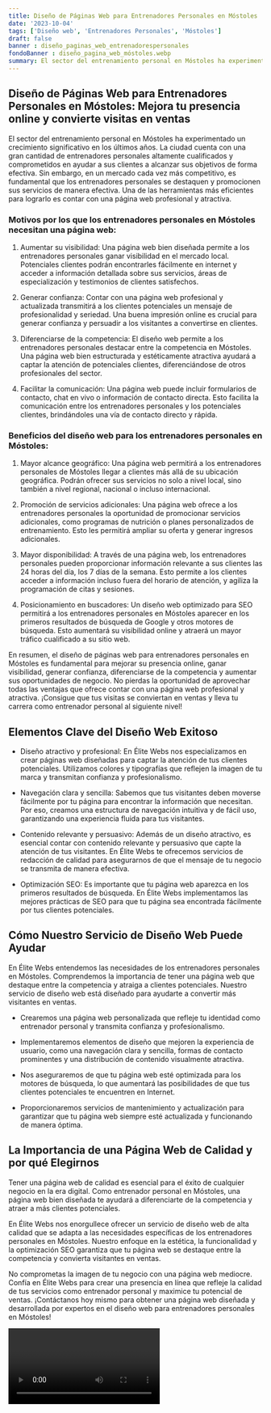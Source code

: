 ```yaml
---
title: Diseño de Páginas Web para Entrenadores Personales en Móstoles
date: '2023-10-04'
tags: ['Diseño web', 'Entrenadores Personales', 'Móstoles']
draft: false
banner : diseño_paginas_web_entrenadorespersonales
fondoBanner : diseño_pagina_web_móstoles.webp
summary: El sector del entrenamiento personal en Móstoles ha experimentado un crecimiento significativo en los últimos años. La ciudad cuenta con una gran cantidad de entrenadores personales altamente cualificados y comprometidos en ayudar a sus clientes a alcanzar sus objetivos de forma efectiva. Sin embargo, en un mercado cada vez más competitivo, es fundamental que los entrenadores personales se destaquen y promocionen sus servicios de manera efectiva. Una de las herramientas más eficientes para lograrlo es contar con una página web profesional y atractiva.
---
```


## Diseño de Páginas Web para Entrenadores Personales en Móstoles: Mejora tu presencia online y convierte visitas en ventas

El sector del entrenamiento personal en Móstoles ha experimentado un crecimiento significativo en los últimos años. La ciudad cuenta con una gran cantidad de entrenadores personales altamente cualificados y comprometidos en ayudar a sus clientes a alcanzar sus objetivos de forma efectiva. Sin embargo, en un mercado cada vez más competitivo, es fundamental que los entrenadores personales se destaquen y promocionen sus servicios de manera efectiva. Una de las herramientas más eficientes para lograrlo es contar con una página web profesional y atractiva.

### Motivos por los que los entrenadores personales en Móstoles necesitan una página web:

1. Aumentar su visibilidad: Una página web bien diseñada permite a los entrenadores personales ganar visibilidad en el mercado local. Potenciales clientes podrán encontrarles fácilmente en internet y acceder a información detallada sobre sus servicios, áreas de especialización y testimonios de clientes satisfechos.

2. Generar confianza: Contar con una página web profesional y actualizada transmitirá a los clientes potenciales un mensaje de profesionalidad y seriedad. Una buena impresión online es crucial para generar confianza y persuadir a los visitantes a convertirse en clientes.

3. Diferenciarse de la competencia: El diseño web permite a los entrenadores personales destacar entre la competencia en Móstoles. Una página web bien estructurada y estéticamente atractiva ayudará a captar la atención de potenciales clientes, diferenciándose de otros profesionales del sector.

4. Facilitar la comunicación: Una página web puede incluir formularios de contacto, chat en vivo o información de contacto directa. Esto facilita la comunicación entre los entrenadores personales y los potenciales clientes, brindándoles una vía de contacto directo y rápida.

### Beneficios del diseño web para los entrenadores personales en Móstoles:

1. Mayor alcance geográfico: Una página web permitirá a los entrenadores personales de Móstoles llegar a clientes más allá de su ubicación geográfica. Podrán ofrecer sus servicios no solo a nivel local, sino también a nivel regional, nacional o incluso internacional.

2. Promoción de servicios adicionales: Una página web ofrece a los entrenadores personales la oportunidad de promocionar servicios adicionales, como programas de nutrición o planes personalizados de entrenamiento. Esto les permitirá ampliar su oferta y generar ingresos adicionales.

3. Mayor disponibilidad: A través de una página web, los entrenadores personales pueden proporcionar información relevante a sus clientes las 24 horas del día, los 7 días de la semana. Esto permite a los clientes acceder a información incluso fuera del horario de atención, y agiliza la programación de citas y sesiones.

4. Posicionamiento en buscadores: Un diseño web optimizado para SEO permitirá a los entrenadores personales en Móstoles aparecer en los primeros resultados de búsqueda de Google y otros motores de búsqueda. Esto aumentará su visibilidad online y atraerá un mayor tráfico cualificado a su sitio web.

En resumen, el diseño de páginas web para entrenadores personales en Móstoles es fundamental para mejorar su presencia online, ganar visibilidad, generar confianza, diferenciarse de la competencia y aumentar sus oportunidades de negocio. No pierdas la oportunidad de aprovechar todas las ventajas que ofrece contar con una página web profesional y atractiva. ¡Consigue que tus visitas se conviertan en ventas y lleva tu carrera como entrenador personal al siguiente nivel!

<GifSeo />

<Cta />

## Elementos Clave del Diseño Web Exitoso

- Diseño atractivo y profesional: En Élite Webs nos especializamos en crear páginas web diseñadas para captar la atención de tus clientes potenciales. Utilizamos colores y tipografías que reflejen la imagen de tu marca y transmitan confianza y profesionalismo.

- Navegación clara y sencilla: Sabemos que tus visitantes deben moverse fácilmente por tu página para encontrar la información que necesitan. Por eso, creamos una estructura de navegación intuitiva y de fácil uso, garantizando una experiencia fluida para tus visitantes.

- Contenido relevante y persuasivo: Además de un diseño atractivo, es esencial contar con contenido relevante y persuasivo que capte la atención de tus visitantes. En Élite Webs te ofrecemos servicios de redacción de calidad para asegurarnos de que el mensaje de tu negocio se transmita de manera efectiva.

- Optimización SEO: Es importante que tu página web aparezca en los primeros resultados de búsqueda. En Élite Webs implementamos las mejores prácticas de SEO para que tu página sea encontrada fácilmente por tus clientes potenciales.

## Cómo Nuestro Servicio de Diseño Web Puede Ayudar

En Élite Webs entendemos las necesidades de los entrenadores personales en Móstoles. Comprendemos la importancia de tener una página web que destaque entre la competencia y atraiga a clientes potenciales. Nuestro servicio de diseño web está diseñado para ayudarte a convertir más visitantes en ventas.

- Crearemos una página web personalizada que refleje tu identidad como entrenador personal y transmita confianza y profesionalismo.

- Implementaremos elementos de diseño que mejoren la experiencia de usuario, como una navegación clara y sencilla, formas de contacto prominentes y una distribución de contenido visualmente atractiva.

- Nos aseguraremos de que tu página web esté optimizada para los motores de búsqueda, lo que aumentará las posibilidades de que tus clientes potenciales te encuentren en Internet.

- Proporcionaremos servicios de mantenimiento y actualización para garantizar que tu página web siempre esté actualizada y funcionando de manera óptima.

## La Importancia de una Página Web de Calidad y por qué Elegirnos

Tener una página web de calidad es esencial para el éxito de cualquier negocio en la era digital. Como entrenador personal en Móstoles, una página web bien diseñada te ayudará a diferenciarte de la competencia y atraer a más clientes potenciales.

En Élite Webs nos enorgullece ofrecer un servicio de diseño web de alta calidad que se adapta a las necesidades específicas de los entrenadores personales en Móstoles. Nuestro enfoque en la estética, la funcionalidad y la optimización SEO garantiza que tu página web se destaque entre la competencia y convierta visitantes en ventas.

No comprometas la imagen de tu negocio con una página web mediocre. Confía en Élite Webs para crear una presencia en línea que refleje la calidad de tus servicios como entrenador personal y maximice tu potencial de ventas. ¡Contáctanos hoy mismo para obtener una página web diseñada y desarrollada por expertos en el diseño web para entrenadores personales en Móstoles!

<Video />

<CtaBot job='Entrenadores Personales' city='Móstoles'/>

<Gmaps query='Móstoles+españa+maps' />